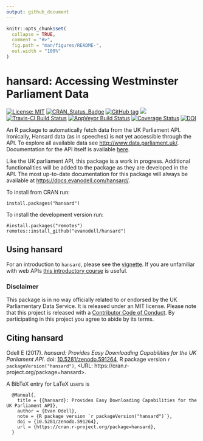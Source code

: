 ```yaml
---
output: github_document
---
```


<!-- README.md is generated from README.Rmd. Please edit that file -->

```r
knitr::opts_chunk$set(
  collapse = TRUE,
  comment = "#>",
  fig.path = "man/figures/README-",
  out.width = "100%"
)
```


# hansard: Accessing Westminster Parliament Data

<!-- badges: start -->
[![License: MIT](https://img.shields.io/badge/License-MIT-blue.svg)](https://opensource.org/licenses/MIT)
[![CRAN_Status_Badge](https://www.r-pkg.org/badges/version/hansard)](https://cran.r-project.org/package=hansard)
[![GitHub tag](https://img.shields.io/github/tag/evanodell/hansard.svg)](https://github.com/evanodell/hansard)
[![](https://cranlogs.r-pkg.org/badges/grand-total/hansard)](https://dgrtwo.shinyapps.io/cranview/)
[![Travis-CI Build Status](https://travis-ci.org/evanodell/hansard.svg?branch=master)](https://travis-ci.org/evanodell/hansard)
[![AppVeyor Build Status](https://ci.appveyor.com/api/projects/status/github/evanodell/hansard?branch=master&svg=true)](https://ci.appveyor.com/project/evanodell/hansard)
[![Coverage Status](https://img.shields.io/codecov/c/github/evanodell/hansard/master.svg)](https://codecov.io/github/evanodell/hansard?branch=master)
[![DOI](https://zenodo.org/badge/72111315.svg)](https://zenodo.org/badge/latestdoi/72111315)
<!-- badges: end -->


An R package to automatically fetch data from the UK Parliament API. Ironically, Hansard data (as in speeches) is not yet accessible through the API. To explore all available data see <http://www.data.parliament.uk/>. Documentation for the API itself is available [here](http://explore.data.parliament.uk/).

Like the UK parliament API, this package is a work in progress. Additional functionalities will be added to the package as they are developed in the API. The most up-to-date documentation for this package will always be available at <https://docs.evanodell.com/hansard/>.

To install from CRAN run:

```
install.packages("hansard")
```

To install the development version run:

```
#install.packages("remotes")
remotes::install_github("evanodell/hansard")
```

## Using hansard

For an introduction to `hansard`, please see the [vignette](https://docs.evanodell.com/hansard/articles/introduction.html). If you are unfamiliar with web APIs [this introductory course](https://zapier.com/learn/apis/) is useful.

### Disclaimer

This package is in no way officially related to or endorsed by the UK Parliamentary Data Service. It is released under an MIT license. Please note that this project is released with a [Contributor Code of Conduct](https://github.com/evanodell/hansard/blob/master/CODE_OF_CONDUCT.md). By participating in this project you agree to abide by its terms.


## Citing hansard

Odell E (2017). _hansard: Provides Easy Downloading Capabilities for the UK Parliament API_. doi: [10.5281/zenodo.591264](https://doi.org/10.5281/zenodo.591264), R package version `r packageVersion("hansard")`, <URL: https://cran.r-project.org/package=hansard>.

A BibTeX entry for LaTeX users is

```
  @Manual{,
    title = {{hansard}: Provides Easy Downloading Capabilities for the UK Parliament API},
    author = {Evan Odell},
    note = {R package version `r packageVersion("hansard")`},
    doi = {10.5281/zenodo.591264},
    url = {https://cran.r-project.org/package=hansard},
  }
```
